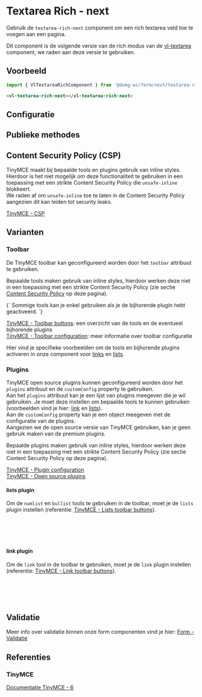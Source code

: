 
# Textarea Rich - next

Gebruik de `textarea-rich-next` component om een rich textarea veld toe te voegen aan een pagina.<br/>

Dit component is de volgende versie van de rich modus van de [vl-textarea](/docs/components-textarea--documentatie) component, we raden aan deze versie te gebruiken.<br />

## Voorbeeld

```js
import { VlTextareaRichComponent } from '@domg-wc/form/next/textarea-rich';
```

```html
<vl-textarea-rich-next></vl-textarea-rich-next>
```

<Canvas of={VlTextAreaRichStories.TextareaRichDefault} />

## Configuratie

<ArgTypes of={VlTextAreaRichStories.TextareaRichDefault} />

## Publieke methodes

<FormControlPublicMethods />

## Content Security Policy (CSP)

TinyMCE maakt bij bepaalde tools en plugins gebruik van inline styles.<br/>
Hierdoor is het niet mogelijk om deze functionaliteit te gebruiken in een toepassing met een strikte Content Security Policy die `unsafe-inline` blokkeert.<br/>
We raden af om `unsafe-inline` toe te laten in de Content Security Policy aangezien dit kan leiden tot security leaks.

[TinyMCE - CSP](https://www.tiny.cloud/docs/tinymce/6/tinymce-and-csp/)

## Varianten

### Toolbar

De TinyMCE toolbar kan geconfigureerd worden door het `toolbar` attribuut te gebruiken.

Bepaalde tools maken gebruik van inline styles, hierdoor werken deze niet in een toepassing met een strikte Content Security Policy (zie sectie [Content Security Policy](#content-security-policy-csp) op deze pagina).

<Alert type="warning">
{`
Sommige tools kan je enkel gebruiken als je de bijhorende plugin hebt geactiveerd.
`}
</Alert>

[TinyMCE - Toolbar buttons](https://www.tiny.cloud/docs/tinymce/6/available-toolbar-buttons/): een overzicht van de tools en de eventueel bijhorende plugins <br/>
[TinyMCE - Toolbar configuration](https://www.tiny.cloud/docs/tinymce/6/basic-setup/#toolbar-configuration): meer informatie over toolbar configuratie

Hier vind je specifieke voorbeelden om de tools en bijhorende plugins activeren in onze component voor [links](#link-plugin) en [lists](#lists-plugin).

<Canvas of={VlTextAreaRichStories.TextareaRichToolbar} />

### Plugins

TinyMCE open source plugins kunnen geconfigureerd worden door het `plugins` attribuut en de `customConfig` property te gebruiken.<br/>
Aan het `plugins` attribuut kan je een lijst van plugins meegeven die je wil gebruiken. Je moet deze instellen om bepaalde tools te kunnen gebruiken (voorbeelden vind je hier: [link](#link-plugin) en [lists](#lists-plugin)).<br/>
Aan de `customConfig` property kan je een object meegeven met de configuratie van de plugins.<br/>
Aangezien we de open source versie van TinyMCE gebruiken, kan je geen gebruik maken van de premium plugins.

Bepaalde plugins maken gebruik van inline styles, hierdoor werken deze niet in een toepassing met een strikte Content Security Policy (zie sectie Content Security Policy op deze pagina).<br/>

[TinyMCE - Plugin configuration](https://www.tiny.cloud/docs/tinymce/6/basic-setup/#plugin-configuration)<br/>
[TinyMCE - Open source plugins](https://www.tiny.cloud/docs/tinymce/6/plugins/#open-source-plugins)

<Canvas of={VlTextAreaRichStories.TextareaRichPlugins} />


#### lists plugin

Om de `numlist` en `bullist` tools te gebruiken in de toolbar, moet je de `lists` plugin instellen (referentie: [TinyMCE - Lists toolbar buttons](https://www.tiny.cloud/docs/tinymce/6/available-toolbar-buttons/#lists-plugin)).

```html
<vl-textarea-rich-next
  toolbar="numlist bullist"
  plugins="lists"
></vl-textarea-rich-next>
```

#### link plugin
Om de `link` tool in de toolbar te gebruiken, moet je de `link` plugin instellen (referentie: [TinyMCE - Link toolbar buttons](https://www.tiny.cloud/docs/tinymce/6/available-toolbar-buttons/#link-plugin)).

```html
<vl-textarea-rich-next
  toolbar="link"
  plugins="link"
></vl-textarea-rich-next>
```

## Validatie

Meer info over validatie binnen onze form componenten vind je hier: [Form - Validatie](/docs/ontwerp-form-validation--documentatie)

## Referenties

### TinyMCE

[Documentatie TinyMCE - 6](https://www.tiny.cloud/docs/tinymce/6/)
